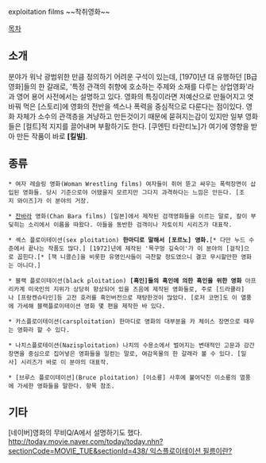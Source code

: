 exploitation films ~~착취영화~~

[[목차]]
== 소개 ==

분야가 워낙 광범위한 만큼 정의하기 어려운 구석이 있는데, [1970]년 대 유행하던 [B급 영화]들의 한 갈래로, '특정 관객의 취향에 호소하는 주제와 소재를 다루는 상업영화'라과 영어 용어 사전에서는 설명하고 있다. 영화의 특징이라면 저예산으로 만들어지고 엿바꿔 먹은 [스토리]에 영화의 전반을 섹스나 폭력을 중심적으로 다룬다는 점이있다.
영화 자체가 소수의 관객층을 겨냥하고 만든것이기 때문에 묻혀지는감이 있지만 일부 영화들은 [컬트]적 지지를 끌어내며 부활하기도 한다. [쿠엔틴 타란티노]가 여기에 영향을 받아 만든 작품이 바로 '''[킬빌]'''.

== 종류 ==
 * 여자 레슬링 영화(Woman Wrestling films) 여자들이 쥐어 뜯고 싸우는 폭력장면이 삽입된 영화들. 당시 기준으로야 어땠을지 모르지만 그다지 과격하다는 느낌은 안든다. [조지 와이즈]가 이 분야의 거장.

 * [[찬바라]] 영화(Chan Bara films) [일본]에서 제작된 검객영화들을 이르는 말로, 칼이 부딪히는 소리에서 이름을 따왔다. 아들을 동반한 검객이나 자토이치 시리즈가 대표작.

 * 섹스 플로이테이션(sex ploitation) '''한마디로 말해서 [포르노] 영화.'''[* 다만 누드 수준에서 끝나는 작품도 많다.] [1972]년에 제작된 '목구멍 깊숙이'가 이 분야의 [걸작]으로 꼽힌다.[* [잭 니콜슨]을 비롯한 유명인사들이 극찬할 정도였으니 결코 무시할만한 영화는 아니다.]

 * 블랙 플로이테이션(black ploitation) '''[흑인]들의 흑인에 의한 흑인을 위한 영화''' 아프리카계 미국인의 지위가 상당히 향상되어 있을 즈음에 제작된 영화들로, 주로 [드라큘라]나 [프랑켄슈타인]등 고전 호러를 흑인버전으로 재탕한것이 많았다. [로저 코먼]도 이 열풍에 가세해 블랙플로이테이션 영화 몇 편을 제작한 바 있다.

 * 카스플로이테이션(carsploitation) 한마디로 영화의 대부분을 카 체이스 장면으로 때우는 영화라 할 수 있다.

 * 나치스플로테이션(Nazisploitation) 나치의 수용소에서 벌어지는 변태적인 고문과 강간장면을 중심으로 집어넣은 영화들을 일컫는 말로, 여감옥물의 한 갈래라 볼 수 있다. [일사] 시리즈가 바로 이 분야의 대표작.

 * [브루스 플로이테이션](Bruce ploitation) [이소룡] 사후에 불어닥친 이소룡의 열풍에 가세한 영화들을 말한다. 항목 참조.
== 기타 ==
[네이버]영화의 무비Q/A에서 설명하기도 했다. [[http://today.movie.naver.com/today/today.nhn?sectionCode=MOVIE_TUE&sectionId=438/ 익스플로이테이션 필름이란?]] 

